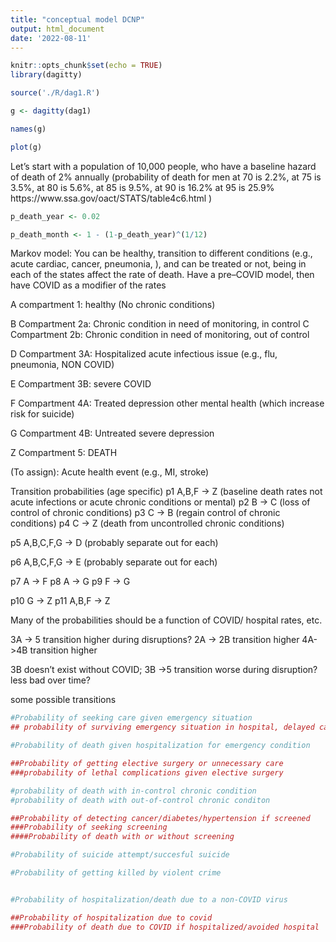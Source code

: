 ```yaml
---
title: "conceptual model DCNP"
output: html_document
date: '2022-08-11'
---
```



 
 


```r
knitr::opts_chunk$set(echo = TRUE)
library(dagitty)
```

```r
source('./R/dag1.R')

g <- dagitty(dag1)

names(g)

plot(g)
```


Let's start with a population of 10,000 people, who have a baseline hazard of death of 2% annually (probability of death for men at 70 is 2.2%, at 75 is 3.5%, at 80 is 5.6%, at 85 is 9.5%, at 90 is 16.2% at 95 is 25.9% https://www.ssa.gov/oact/STATS/table4c6.html )
```r
p_death_year <- 0.02

p_death_month <- 1 - (1-p_death_year)^(1/12)


```

Markov model:
You can be healthy, transition to different conditions (e.g., acute cardiac, cancer, pneumonia,  ), and can be treated or not, being in each of the states affect the rate of death. Have a pre--COVID model, then have COVID as a modifier of the rates

A compartment 1: healthy (No chronic conditions)

B Compartment 2a: Chronic condition in need of monitoring, in control
C Compartment 2b: Chronic condition in need of monitoring, out of control

D Compartment 3A: Hospitalized acute infectious issue (e.g., flu, pneumonia, NON COVID)

E Compartment 3B: severe COVID


F Compartment 4A: Treated depression other mental health (which increase risk for suicide)

G Compartment 4B: Untreated severe depression

Z Compartment 5: DEATH

(To assign):
Acute health event (e.g., MI, stroke)


Transition probabilities (age specific)
p1 A,B,F -> Z (baseline death rates not acute infections or acute chronic conditions or mental)
p2 B -> C (loss of control of chronic conditions)
p3 C -> B (regain control of chronic conditions)
p4 C -> Z (death from uncontrolled chronic conditions)

p5 A,B,C,F,G -> D (probably separate out for each)

p6 A,B,C,F,G -> E (probably separate out for each)

p7 A -> F
p8 A -> G
p9 F -> G

p10 G -> Z
p11 A,B,F -> Z

Many of the probabilities should be a function of COVID/ hospital rates, etc.

3A -> 5 transition higher during disruptions?
2A -> 2B transition higher
4A->4B transition higher

3B doesn't exist without COVID; 3B ->5 transition worse during disruption? less bad over time? 

some possible transitions




```r

#Probability of seeking care given emergency situation
## probability of surviving emergency situation in hospital, delayed care

#Probability of death given hospitalization for emergency condition

##Probability of getting elective surgery or unnecessary care
###probability of lethal complications given elective surgery

#probability of death with in-control chronic condition
#probability of death with out-of-control chronic conditon

##Probability of detecting cancer/diabetes/hypertension if screened
###Probability of seeking screening
####Probability of death with or without screening

#Probability of suicide attempt/succesful suicide

#Probability of getting killed by violent crime


#Probability of hospitalization/death due to a non-COVID virus

##Probability of hospitalization due to covid
###Probability of death due to COVID if hospitalized/avoided hospital

```

